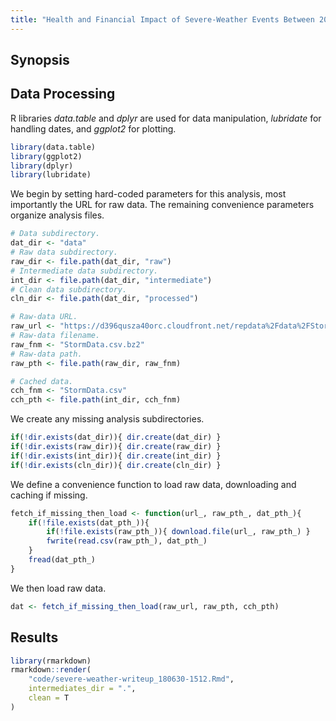 ```yaml
---
title: "Health and Financial Impact of Severe-Weather Events Between 2005 and 2011"
---
```


## Synopsis

## Data Processing

R libraries _data.table_ and _dplyr_ are used for data manipulation, _lubridate_ for handling dates, and _ggplot2_ for plotting.

```r
library(data.table)
library(ggplot2)
library(dplyr)
library(lubridate)
```

We begin by setting hard-coded parameters for this analysis, most importantly the URL for raw data. The remaining convenience parameters organize analysis files.

```r
# Data subdirectory.
dat_dir <- "data"
# Raw data subdirectory.
raw_dir <- file.path(dat_dir, "raw")
# Intermediate data subdirectory.
int_dir <- file.path(dat_dir, "intermediate")
# Clean data subdirectory.
cln_dir <- file.path(dat_dir, "processed")

# Raw-data URL.
raw_url <- "https://d396qusza40orc.cloudfront.net/repdata%2Fdata%2FStormData.csv.bz2"
# Raw-data filename.
raw_fnm <- "StormData.csv.bz2"
# Raw-data path.
raw_pth <- file.path(raw_dir, raw_fnm)

# Cached data.
cch_fnm <- "StormData.csv"
cch_pth <- file.path(int_dir, cch_fnm)
```

We create any missing analysis subdirectories.

```r
if(!dir.exists(dat_dir)){ dir.create(dat_dir) }
if(!dir.exists(raw_dir)){ dir.create(raw_dir) }
if(!dir.exists(int_dir)){ dir.create(int_dir) }
if(!dir.exists(cln_dir)){ dir.create(cln_dir) }
```

We define a convenience function to load raw data, downloading and caching if missing.

```r
fetch_if_missing_then_load <- function(url_, raw_pth_, dat_pth_){
    if(!file.exists(dat_pth_)){
        if(!file.exists(raw_pth_)){ download.file(url_, raw_pth_) }
        fwrite(read.csv(raw_pth_), dat_pth_)
    }
    fread(dat_pth_)
}
```

We then load raw data.

```r
dat <- fetch_if_missing_then_load(raw_url, raw_pth, cch_pth)
```


## Results

```r
library(rmarkdown)
rmarkdown::render(
    "code/severe-weather-writeup_180630-1512.Rmd",
    intermediates_dir = ".",
    clean = T
)
```

